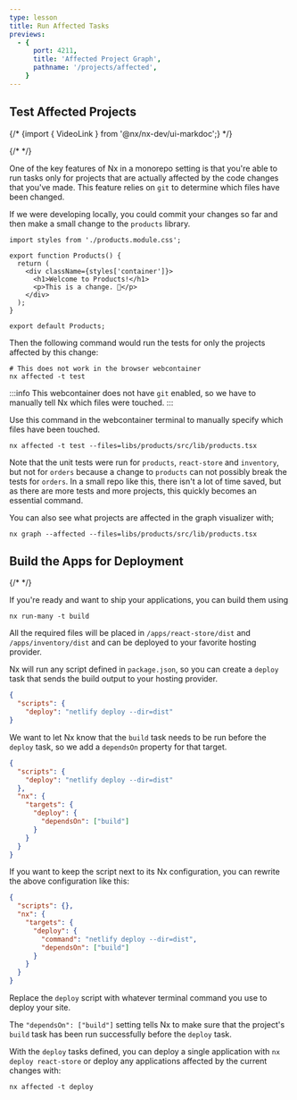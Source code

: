 ```yaml
---
type: lesson
title: Run Affected Tasks
previews:
  - {
      port: 4211,
      title: 'Affected Project Graph',
      pathname: '/projects/affected',
    }
---
```


## Test Affected Projects

{/* {import { VideoLink } from '@nx/nx-dev/ui-markdoc';} */}

{/* <VideoLink link="https://youtu.be/gc4N7kxiA50?t=614"></VideoLink> */}

One of the key features of Nx in a monorepo setting is that you're able to run tasks only for projects that are actually affected by the code changes that you've made. This feature relies on `git` to determine which files have been changed.

If we were developing locally, you could commit your changes so far and then make a small change to the `products` library.

```tsx title="libs/products/src/lib/products.tsx"
import styles from './products.module.css';

export function Products() {
  return (
    <div className={styles['container']}>
      <h1>Welcome to Products!</h1>
      <p>This is a change. 👋</p>
    </div>
  );
}

export default Products;
```

Then the following command would run the tests for only the projects affected by this change:

```shell
# This does not work in the browser webcontainer
nx affected -t test
```

:::info
This webcontainer does not have `git` enabled, so we have to manually tell Nx which files were touched.
:::

Use this command in the webcontainer terminal to manually specify which files have been touched.

```shell
nx affected -t test --files=libs/products/src/lib/products.tsx
```

Note that the unit tests were run for `products`, `react-store` and `inventory`, but not for `orders` because a change to `products` can not possibly break the tests for `orders`. In a small repo like this, there isn't a lot of time saved, but as there are more tests and more projects, this quickly becomes an essential command.

You can also see what projects are affected in the graph visualizer with;

```shell
nx graph --affected --files=libs/products/src/lib/products.tsx
```

## Build the Apps for Deployment

{/* <VideoLink link="https://youtu.be/gc4N7kxiA50?t=713"></VideoLink> */}

If you're ready and want to ship your applications, you can build them using

```shell
nx run-many -t build
```

All the required files will be placed in `/apps/react-store/dist` and `/apps/inventory/dist` and can be deployed to your favorite hosting provider.

Nx will run any script defined in `package.json`, so you can create a `deploy` task that sends the build output to your hosting provider.

```json {% fileName="apps/react-store/package.json" %}
{
  "scripts": {
    "deploy": "netlify deploy --dir=dist"
}
```

We want to let Nx know that the `build` task needs to be run before the `deploy` task, so we add a `dependsOn` property for that target.

```json title="apps/react-store/package.json"
{
  "scripts": {
    "deploy": "netlify deploy --dir=dist"
  },
  "nx": {
    "targets": {
      "deploy": {
        "dependsOn": ["build"]
      }
    }
  }
}
```

If you want to keep the script next to its Nx configuration, you can rewrite the above configuration like this:

```json title="apps/react-store/package.json"
{
  "scripts": {},
  "nx": {
    "targets": {
      "deploy": {
        "command": "netlify deploy --dir=dist",
        "dependsOn": ["build"]
      }
    }
  }
}
```

Replace the `deploy` script with whatever terminal command you use to deploy your site.

The `"dependsOn": ["build"]` setting tells Nx to make sure that the project's `build` task has been run successfully before the `deploy` task.

With the `deploy` tasks defined, you can deploy a single application with `nx deploy react-store` or deploy any applications affected by the current changes with:

```shell
nx affected -t deploy
```
